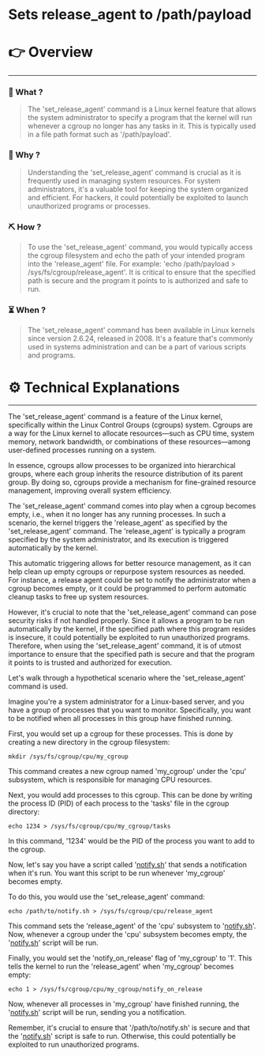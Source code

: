 # Sets release_agent to /path/payload


# 👉 Overview

---

### 👀 What ?

> The 'set_release_agent' command is a Linux kernel feature that allows the system administrator to specify a program that the kernel will run whenever a cgroup no longer has any tasks in it. This is typically used in a file path format such as '/path/payload'.
> 

### 🧐 Why ?

> Understanding the 'set_release_agent' command is crucial as it is frequently used in managing system resources. For system administrators, it's a valuable tool for keeping the system organized and efficient. For hackers, it could potentially be exploited to launch unauthorized programs or processes.
> 

### ⛏️ How ?

> To use the 'set_release_agent' command, you would typically access the cgroup filesystem and echo the path of your intended program into the 'release_agent' file. For example: 'echo /path/payload > /sys/fs/cgroup/release_agent'. It is critical to ensure that the specified path is secure and the program it points to is authorized and safe to run.
> 

### ⏳ When ?

> The 'set_release_agent' command has been available in Linux kernels since version 2.6.24, released in 2008. It's a feature that's commonly used in systems administration and can be a part of various scripts and programs.
> 

# ⚙️ Technical Explanations

---

The 'set_release_agent' command is a feature of the Linux kernel, specifically within the Linux Control Groups (cgroups) system. Cgroups are a way for the Linux kernel to allocate resources—such as CPU time, system memory, network bandwidth, or combinations of these resources—among user-defined processes running on a system.

In essence, cgroups allow processes to be organized into hierarchical groups, where each group inherits the resource distribution of its parent group. By doing so, cgroups provide a mechanism for fine-grained resource management, improving overall system efficiency.

The 'set_release_agent' command comes into play when a cgroup becomes empty, i.e., when it no longer has any running processes. In such a scenario, the kernel triggers the 'release_agent' as specified by the 'set_release_agent' command. The 'release_agent' is typically a program specified by the system administrator, and its execution is triggered automatically by the kernel.

This automatic triggering allows for better resource management, as it can help clean up empty cgroups or repurpose system resources as needed. For instance, a release agent could be set to notify the administrator when a cgroup becomes empty, or it could be programmed to perform automatic cleanup tasks to free up system resources.

However, it's crucial to note that the 'set_release_agent' command can pose security risks if not handled properly. Since it allows a program to be run automatically by the kernel, if the specified path where this program resides is insecure, it could potentially be exploited to run unauthorized programs. Therefore, when using the 'set_release_agent' command, it is of utmost importance to ensure that the specified path is secure and that the program it points to is trusted and authorized for execution.

Let's walk through a hypothetical scenario where the 'set_release_agent' command is used.

Imagine you're a system administrator for a Linux-based server, and you have a group of processes that you want to monitor. Specifically, you want to be notified when all processes in this group have finished running.

First, you would set up a cgroup for these processes. This is done by creating a new directory in the cgroup filesystem:

```
mkdir /sys/fs/cgroup/cpu/my_cgroup

```

This command creates a new cgroup named 'my_cgroup' under the 'cpu' subsystem, which is responsible for managing CPU resources.

Next, you would add processes to this cgroup. This can be done by writing the process ID (PID) of each process to the 'tasks' file in the cgroup directory:

```
echo 1234 > /sys/fs/cgroup/cpu/my_cgroup/tasks

```

In this command, '1234' would be the PID of the process you want to add to the cgroup.

Now, let's say you have a script called '[notify.sh](http://notify.sh/)' that sends a notification when it's run. You want this script to be run whenever 'my_cgroup' becomes empty.

To do this, you would use the 'set_release_agent' command:

```
echo /path/to/notify.sh > /sys/fs/cgroup/cpu/release_agent

```

This command sets the 'release_agent' of the 'cpu' subsystem to '[notify.sh](http://notify.sh/)'. Now, whenever a cgroup under the 'cpu' subsystem becomes empty, the '[notify.sh](http://notify.sh/)' script will be run.

Finally, you would set the 'notify_on_release' flag of 'my_cgroup' to '1'. This tells the kernel to run the 'release_agent' when 'my_cgroup' becomes empty:

```
echo 1 > /sys/fs/cgroup/cpu/my_cgroup/notify_on_release

```

Now, whenever all processes in 'my_cgroup' have finished running, the '[notify.sh](http://notify.sh/)' script will be run, sending you a notification.

Remember, it's crucial to ensure that '/path/to/notify.sh' is secure and that the '[notify.sh](http://notify.sh/)' script is safe to run. Otherwise, this could potentially be exploited to run unauthorized programs.
